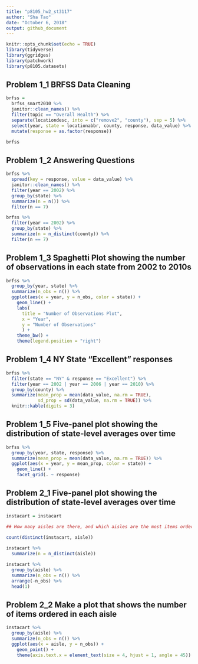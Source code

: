 ```yaml
---
title: "p8105_hw2_st3117"
author: "Sha Tao"
date: "October 6, 2018"
output: github_document
---
```


```r

knitr::opts_chunk$set(echo = TRUE)
library(tidyverse)
library(ggridges)
library(patchwork)
library(p8105.datasets)

```

## Problem 1_1 BRFSS Data Cleaning

```r

brfss = 
  brfss_smart2010 %>% 
  janitor::clean_names() %>%
  filter(topic == "Overall Health") %>% 
  separate(locationdesc, into = c("remove2", "county"), sep = 5) %>% 
  select(year, state = locationabbr, county, response, data_value) %>% 
  mutate(response = as.factor(response))

brfss

```

## Problem 1_2 Answering Questions

```r

brfss %>% 
  spread(key = response, value = data_value) %>% 
  janitor::clean_names() %>% 
  filter(year == 2002) %>% 
  group_by(state) %>% 
  summarize(n = n()) %>% 
  filter(n == 7)

brfss %>% 
  filter(year == 2002) %>% 
  group_by(state) %>% 
  summarize(n = n_distinct(county)) %>% 
  filter(n == 7)


```

## Problem 1_3 Spaghetti Plot showing the number of observations in each state from 2002 to 2010s

```r

brfss %>%
  group_by(year, state) %>% 
  summarize(n_obs = n()) %>% 
  ggplot(aes(x = year, y = n_obs, color = state)) +
    geom_line() +
    labs(
      title = "Number of Observations Plot",
      x = "Year",
      y = "Number of Observations"
      ) +
    theme_bw() +
    theme(legend.position = "right")

```

## Problem 1_4 NY State “Excellent” responses

```r

brfss %>%
  filter(state == "NY" & response == "Excellent") %>% 
  filter(year == 2002 | year == 2006 | year == 2010) %>%
  group_by(county) %>%
  summarize(mean_prop = mean(data_value, na.rm = TRUE),
            sd_prop = sd(data_value, na.rm = TRUE)) %>% 
  knitr::kable(digits = 3)

```

## Problem 1_5  Five-panel plot showing the distribution of state-level averages over time

```r

brfss %>% 
  group_by(year, state, response) %>% 
  summarize(mean_prop = mean(data_value, na.rm = TRUE)) %>% 
  ggplot(aes(x = year, y = mean_prop, color = state)) +
    geom_line() +
    facet_grid(. ~ response)

```

## Problem 2_1  Five-panel plot showing the distribution of state-level averages over time

```r

instacart = instacart

## How many aisles are there, and which aisles are the most items ordered from?

count(distinct(instacart, aisle)) 
  
instacart %>%
  summarize(n = n_distinct(aisle))

instacart %>%
  group_by(aisle) %>%
  summarize(n_obs = n()) %>% 
  arrange(-n_obs) %>% 
  head(1)

```

## Problem 2_2 Make a plot that shows the number of items ordered in each aisle

```r

instacart %>%
  group_by(aisle) %>%
  summarize(n_obs = n()) %>% 
  ggplot(aes(x = aisle, y = n_obs)) +
    geom_point() +
    theme(axis.text.x = element_text(size = 4, hjust = 1, angle = 45))

```






